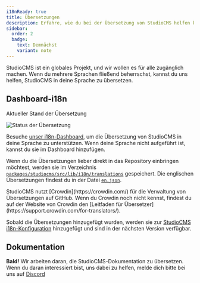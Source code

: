 ```yaml
---
i18nReady: true
title: Übersetzungen
description: Erfahre, wie du bei der Übersetzung von StudioCMS helfen kannst
sidebar:
  order: 2
  badge:
    text: Demnächst
    variant: note
---
```



StudioCMS ist ein globales Projekt, und wir wollen es für alle zugänglich machen. Wenn du mehrere Sprachen fließend beherrschst, kannst du uns helfen, StudioCMS in deine Sprache zu übersetzen.

## Dashboard-i18n

Aktueller Stand der Übersetzung

<img src="https://badges.awesome-crowdin.com/translation-16993424-776180-update.png" alt="Status der Übersetzung" />

Besuche [unser i18n-Dashboard](https://i18n.studiocms.dev), um die Übersetzung von StudioCMS in deine Sprache zu unterstützen. Wenn deine Sprache nicht aufgeführt ist, kannst du sie im Dashboard hinzufügen.

Wenn du die Übersetzungen lieber direkt in das Repository einbringen möchtest, werden sie im Verzeichnis [`packages/studiocms/src/lib/i18n/translations`](https://github.com/withstudiocms/studiocms/tree/main/packages/studiocms/src/lib/i18n/translations/) gespeichert. Die englischen Übersetzungen findest du in der Datei [`en.json`](https://github.com/withstudiocms/studiocms/blob/main/packages/studiocms/src/lib/i18n/translations/en.json).

<ReadMore>
StudioCMS nutzt [Crowdin](https://crowdin.com/) für die Verwaltung von Übersetzungen auf GitHub. Wenn du Crowdin noch nicht kennst, findest du auf der Website von Crowdin den [Leitfaden für Übersetzer](https://support.crowdin.com/for-translators/).
</ReadMore>

Sobald die Übersetzungen hinzugefügt wurden, werden sie zur [StudioCMS i18n-Konfiguration](https://github.com/withstudiocms/studiocms/blob/main/packages/studiocms/src/lib/i18n/index.ts#L8) hinzugefügt und sind in der nächsten Version verfügbar.

## Dokumentation

**Bald!** Wir arbeiten daran, die StudioCMS-Dokumentation zu übersetzen. Wenn du daran interessiert bist, uns dabei zu helfen, melde dich bitte bei uns auf [Discord](https://chat.studiocms.dev)
